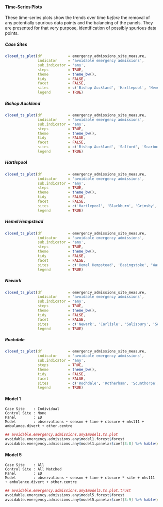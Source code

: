 #### Time-Series Plots

These time-series plots show the trends over time *before* the removal of any potentially spurious data points and the balancing of the panels.  They are presented for that very purpose, identification of possibly spurious data points.

##### Case Sites

```r
closed_ts_plot(df            = emergency_admissions_site_measure,
               indicator     = 'avoidable emergency admissions',
               sub.indicator = 'any',
               steps         = TRUE,
               theme         = theme_bw(),
               tidy          = FALSE,
               facet         = FALSE,
               sites         = c('Bishop Auckland', 'Hartlepool', 'Hemel Hempstead', 'Newark', 'Rochdale'),
               legend        = TRUE)
```

<!-- ##### Control Sites -->

<!-- ```{r avoidable_emergency_admissions_any_time_series_plot_control, echo = FALSE, cache = FALSE, results = 'hide', eval = TRUE} -->
<!-- closed_ts_plot(df            = emergency_admissions_site_measure, -->
<!--                indicator     = 'avoidable emergency admissions', -->
<!--                sub.indicator = 'any', -->
<!--                steps         = TRUE, -->
<!--                theme         = theme_bw(), -->
<!--                tidy          = FALSE, -->
<!--                facet         = FALSE, -->
<!--                sites         = c('Salford', 'Scarborough', 'Whitehaven', -->
<!--                                  'Blackburn', 'Grimsby', 'Wigan', -->
<!--                                  'Basingstoke', 'Warwick', 'Yeovil', -->
<!--                                  'Carlisle', 'Salisbury', 'Southport', -->
<!--                                  'Rotherham', 'Scunthorpe', 'Wansbeck'), -->
<!--                legend        = TRUE) -->
<!-- ``` -->

##### Bishop Auckland

```r
closed_ts_plot(df            = emergency_admissions_site_measure,
               indicator     = 'avoidable emergency admissions',
               sub.indicator = 'any',
               steps         = TRUE,
               theme         = theme_bw(),
               tidy          = FALSE,
               facet         = FALSE,
               sites         = c('Bishop Auckland', 'Salford', 'Scarborough', 'Whitehaven'),
               legend        = TRUE)
```

##### Hartlepool

```r
closed_ts_plot(df            = emergency_admissions_site_measure,
               indicator     = 'avoidable emergency admissions',
               sub.indicator = 'any',
               steps         = TRUE,
               theme         = theme_bw(),
               tidy          = FALSE,
               facet         = FALSE,
               sites         = c('Hartlepool', 'Blackburn', 'Grimsby', 'Wigan'),
               legend        = TRUE)
```

##### Hemel Hempstead

```r
closed_ts_plot(df            = emergency_admissions_site_measure,
               indicator     = 'avoidable emergency admissions',
               sub.indicator = 'any',
               steps         = TRUE,
               theme         = theme_bw(),
               tidy          = FALSE,
               facet         = FALSE,
               sites         = c('Hemel Hempstead', 'Basingstoke', 'Warwick', 'Yeovil'),
               legend        = TRUE)
```

##### Newark

```r
closed_ts_plot(df            = emergency_admissions_site_measure,
               indicator     = 'avoidable emergency admissions',
               sub.indicator = 'any',
               steps         = TRUE,
               theme         = theme_bw(),
               tidy          = FALSE,
               facet         = FALSE,
               sites         = c('Newark', 'Carlisle', 'Salisbury', 'Southport'),
               legend        = TRUE)
```

##### Rochdale

```r
closed_ts_plot(df            = emergency_admissions_site_measure,
               indicator     = 'avoidable emergency admissions',
               sub.indicator = 'any',
               steps         = TRUE,
               theme         = theme_bw(),
               tidy          = FALSE,
               facet         = FALSE,
               sites         = c('Rochdale', 'Rotherham', 'Scunthorpe', 'Wansbeck'),
               legend        = TRUE)
```

#### Model 1
`Case Site    : Individual`\
`Control Site : None`\
`Panel        : ED`\
`Model        : observations ~ season + time + closure + nhs111 + ambulance.divert + other.centre `\

```r
## avoidable.emergency.admissions.any$model1.ts.plot
avoidable.emergency.admissions.any$model1.forest$forest
avoidable.emergency.admissions.any$model1.panelar$coef[3:8] %>% kable(caption = avoidable.emergency.admissions.any$model1.panelar$caption)
```

<!-- #### Model 2 -->

<!-- `Case Site    : Individual`\ -->
<!-- `Control Site : One Matched`\ -->
<!-- `Panel        : ED`\ -->
<!-- `Model        : observations ~ season + time + closure * site + nhs111 + ambulance.divert + other.centre `\ -->

<!-- ```{r avoidable_emergency_admissions_any_model2, echo = FALSE, cache = FALSE, results = 'markup', eval = TRUE} -->
<!-- avoidable.emergency.admissions.any$model2.ts.plot -->
<!-- avoidable.emergency.admissions.any$model2.forest$forest -->
<!-- avoidable.emergency.admissions.any$model2.panelar$coef[3:8] %>% kable(caption = avoidable.emergency.admissions.any$model2.panelar$caption) -->
<!-- ``` -->

<!-- #### Model 3 -->

<!-- `Case Site    : Individual`\ -->
<!-- `Control Site : All Matched`\ -->
<!-- `Panel        : ED`\ -->
<!-- `Model        : observations ~ season + time + closure * site + nhs111 + ambulance.divert + other.centre `\ -->

<!-- ```{r avoidable_emergency_admissions_any_model3, echo = FALSE, cache = FALSE, results = 'markup', eval = TRUE} -->
<!-- avoidable.emergency.admissions.any$model3.ts.plot -->
<!-- avoidable.emergency.admissions.any$model3.forest$forest -->
<!-- avoidable.emergency.admissions.any$model3.panelar$coef[3:8] %>% kable(caption = avoidable.emergency.admissions.any$model3.panelar$caption) -->
<!-- ``` -->

<!-- #### Model 4 -->

<!-- `Case Site    : All`\ -->
<!-- `Control Site : One Matched`\ -->
<!-- `Panel        : ED`\ -->
<!-- `Model        : observations ~ season + time + closure * site + nhs111 + ambulance.divert + other.centre `\ -->

<!-- ```{r avoidable_emergency_admissions_any_model4, echo = FALSE, cache = FALSE, results = 'markup', eval = TRUE} -->
<!-- avoidable.emergency.admissions.any$model4.ts.plot.trust -->
<!-- avoidable.emergency.admissions.any$model4.forest$forest -->
<!-- avoidable.emergency.admissions.any$model4.panelar$coef[3:9] %>% kable(caption = avoidable.emergency.admissions.any$model4.panelar$caption) -->
<!-- ## avoidable.emergency.admissions.any$model4.ts.plot.lsoa -->
<!-- ``` -->

#### Model 5

`Case Site    : All`\
`Control Site : All Matched`\
`Panel        : ED`\
`Model        : observations ~ season + time + closure * site + nhs111 + ambulance.divert + other.centre `\


```r
## avoidable.emergency.admissions.any$model5.ts.plot.trust
avoidable.emergency.admissions.any$model5.forest$forest
avoidable.emergency.admissions.any$model5.panelar$coef[3:9] %>% kable(caption = avoidable.emergency.admissions.any$model5.panelar$caption)
```

<!-- #### Model 6 -->

<!-- `Case Site    : Individual`\ -->
<!-- `Control Site : One Matched`\ -->
<!-- `Panel        : LSOA`\ -->
<!-- `Model        : observations ~ season + time + closure * site + nhs111 + ambulance.divert + other.centre  + change in ED time`\ -->

<!-- ```{r avoidable_emergency_admissions_any_model6, echo = FALSE, cache = FALSE, results = 'markup', eval = TRUE} -->
<!-- avoidable.emergency.admissions.any$model6.ts.plot.trust -->
<!-- avoidable.emergency.admissions.any$model6.forest.model$forest -->
<!-- avoidable.emergency.admissions.any$model6.panelar$coef[3:8] %>% kable(caption = avoidable.emergency.admissions.any$model6.panelar$caption) -->
<!-- ``` -->

<!-- #### Model 7 -->

<!-- Model 7 seeks to analyse at the LSOA level across all case sites and their one matched contorl site the effects of the various steps, and other co-variates.  However, the amount of RAM required by the software is (~26Gb if only one matched control site, rising to 126Gb if all contorl sites are included as there are 2648 LSOAs) exceeds the 16Gb available on the Virtual Machine. -->

<!-- `Case Site    : All`\ -->
<!-- `Control Site : One Matched`\ -->
<!-- `Panel        : LSOA`\ -->
<!-- `Model        : observations ~ season + time + closure * site + nhs111 + ambulance.divert + other.centre  + change in ED time`\ -->

<!-- ```{r avoidable_emergency_admissions_any_model7, echo = FALSE, cache = FALSE, results = 'markup', eval = TRUE} -->
<!-- avoidable.emergency.admissions.any$model7.ts.plot.trust -->
<!-- avoidable.emergency.admissions.any$model7.forest.model$forest -->
<!-- avoidable.emergency.admissions.any$model7.panelar$coef[3:8] %>% kable(caption = avoidable.emergency.admissions.any$model7.panelar$caption) -->
<!-- ``` -->
